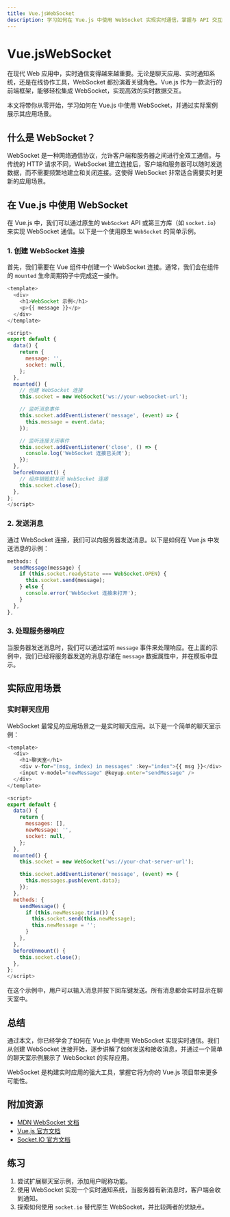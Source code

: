 ```yaml
---
title: Vue.jsWebSocket
description: 学习如何在 Vue.js 中使用 WebSocket 实现实时通信，掌握与 API 交互的高级技巧。
---
```


# Vue.jsWebSocket

在现代 Web 应用中，实时通信变得越来越重要。无论是聊天应用、实时通知系统，还是在线协作工具，WebSocket 都扮演着关键角色。Vue.js 作为一款流行的前端框架，能够轻松集成 WebSocket，实现高效的实时数据交互。

本文将带你从零开始，学习如何在 Vue.js 中使用 WebSocket，并通过实际案例展示其应用场景。

## 什么是 WebSocket？

WebSocket 是一种网络通信协议，允许客户端和服务器之间进行全双工通信。与传统的 HTTP 请求不同，WebSocket 建立连接后，客户端和服务器可以随时发送数据，而不需要频繁地建立和关闭连接。这使得 WebSocket 非常适合需要实时更新的应用场景。

## 在 Vue.js 中使用 WebSocket

在 Vue.js 中，我们可以通过原生的 `WebSocket` API 或第三方库（如 `socket.io`）来实现 WebSocket 通信。以下是一个使用原生 `WebSocket` 的简单示例。

### 1. 创建 WebSocket 连接

首先，我们需要在 Vue 组件中创建一个 WebSocket 连接。通常，我们会在组件的 `mounted` 生命周期钩子中完成这一操作。

```javascript
<template>
  <div>
    <h1>WebSocket 示例</h1>
    <p>{{ message }}</p>
  </div>
</template>

<script>
export default {
  data() {
    return {
      message: '',
      socket: null,
    };
  },
  mounted() {
    // 创建 WebSocket 连接
    this.socket = new WebSocket('ws://your-websocket-url');

    // 监听消息事件
    this.socket.addEventListener('message', (event) => {
      this.message = event.data;
    });

    // 监听连接关闭事件
    this.socket.addEventListener('close', () => {
      console.log('WebSocket 连接已关闭');
    });
  },
  beforeUnmount() {
    // 组件销毁前关闭 WebSocket 连接
    this.socket.close();
  },
};
</script>
```

### 2. 发送消息

通过 WebSocket 连接，我们可以向服务器发送消息。以下是如何在 Vue.js 中发送消息的示例：

```javascript
methods: {
  sendMessage(message) {
    if (this.socket.readyState === WebSocket.OPEN) {
      this.socket.send(message);
    } else {
      console.error('WebSocket 连接未打开');
    }
  },
},
```

### 3. 处理服务器响应

当服务器发送消息时，我们可以通过监听 `message` 事件来处理响应。在上面的示例中，我们已经将服务器发送的消息存储在 `message` 数据属性中，并在模板中显示。

## 实际应用场景

### 实时聊天应用

WebSocket 最常见的应用场景之一是实时聊天应用。以下是一个简单的聊天室示例：

```javascript
<template>
  <div>
    <h1>聊天室</h1>
    <div v-for="(msg, index) in messages" :key="index">{{ msg }}</div>
    <input v-model="newMessage" @keyup.enter="sendMessage" />
  </div>
</template>

<script>
export default {
  data() {
    return {
      messages: [],
      newMessage: '',
      socket: null,
    };
  },
  mounted() {
    this.socket = new WebSocket('ws://your-chat-server-url');

    this.socket.addEventListener('message', (event) => {
      this.messages.push(event.data);
    });
  },
  methods: {
    sendMessage() {
      if (this.newMessage.trim()) {
        this.socket.send(this.newMessage);
        this.newMessage = '';
      }
    },
  },
  beforeUnmount() {
    this.socket.close();
  },
};
</script>
```

在这个示例中，用户可以输入消息并按下回车键发送。所有消息都会实时显示在聊天室中。

## 总结

通过本文，你已经学会了如何在 Vue.js 中使用 WebSocket 实现实时通信。我们从创建 WebSocket 连接开始，逐步讲解了如何发送和接收消息，并通过一个简单的聊天室示例展示了 WebSocket 的实际应用。

WebSocket 是构建实时应用的强大工具，掌握它将为你的 Vue.js 项目带来更多可能性。

## 附加资源

- [MDN WebSocket 文档](https://developer.mozilla.org/zh-CN/docs/Web/API/WebSocket)
- [Vue.js 官方文档](https://v3.vuejs.org/guide/introduction.html)
- [Socket.IO 官方文档](https://socket.io/docs/v4/)

## 练习

1. 尝试扩展聊天室示例，添加用户昵称功能。
2. 使用 WebSocket 实现一个实时通知系统，当服务器有新消息时，客户端会收到通知。
3. 探索如何使用 `socket.io` 替代原生 WebSocket，并比较两者的优缺点。
